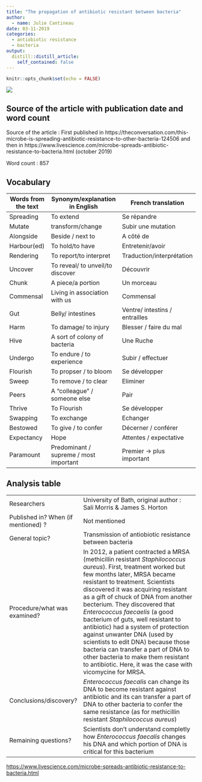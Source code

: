 ```yaml
---
title: "The propagation of antibiotic resistant between bacteria"
author:
  - name: Julie Cantineau
date: 03-11-2019
categories: 
  - antiobiotic resistance
  - bacteria
output:
  distill::distill_article:
    self_contained: false
---
```


```r
knitr::opts_chunk$set(echo = FALSE)
```

![](/media/sf_shared/projects/Julie-Cantineau-blog/_posts/2019-10-02-article-2/enterococcus-faecalis-alfred-pasieka.jpg)

## Source of the article with publication date and word count

Source of the article : First published in https://theconversation.com/this-microbe-is-spreading-antibiotic-resistance-to-other-bacteria-124506
and then in https://www.livescience.com/microbe-spreads-antibiotic-resistance-to-bacteria.html 
(october 2019)

Word count : 857

## Vocabulary 

| Words from the text | Synonym/explanation in English | French translation |
| ------------------- | ------------------------------ | -----------------|
| Spreading   | To extend | Se répandre       |
| Mutate                    | transform/change         | Subir une mutation |
| Alongside | Beside / next to | A côté de |
| Harbour(ed) | To hold/to have | Entretenir/avoir |
| Rendering | To report/to interpret | Traduction/interprétation |
| Uncover | To reveal/ to unveil/to discover | Découvrir |
| Chunk | A piece/a portion | Un morceau |
| Commensal | Living in association with us | Commensal |
| Gut | Belly/ intestines | Ventre/ intestins / entrailles |
| Harm | To damage/ to injury  | Blesser / faire du mal |
| Hive | A sort of colony of bacteria | Une Ruche |
| Undergo | To endure / to experience | Subir / effectuer |
| Flourish | To propser / to bloom | Se développer |
| Sweep | To remove / to clear | Eliminer |
| Peers | A "colleague" / someone else | Pair |
| Thrive | To Flourish | Se développer |
| Swapping | To exchange | Echanger |
| Bestowed | To give / to confer | Décerner / conférer |
| Expectancy | Hope | Attentes / expectative |
| Paramount | Predominant / supreme / most important | Premier -> plus important |

## Analysis table 


|                              |                                                                     |
| ---------------------------- | ------------------------------------------------------------------- |
| Researchers                  | University of Bath, original author : Sali Morris & James S. Horton            |
| Published in? When (if mentioned) ?               | Not mentioned                                                       |
| General topic?               | Transmission of antiobiotic resistance between bacteria                      |
| Procedure/what was examined? | In 2012, a patient contracted a MRSA (methicillin resistant *Staphilococcus aureus*). First, treatment worked but few months later, MRSA became resistant to treatment. Scientists discovered it was acquiring resistant as a gift of chuck of DNA from another becterium.  They discovered that *Enterococcus faecaelis* (a good bacterium of guts, well resistant to antibiotic) had a system of protection against unwanter DNA (used by scientists to edit DNA) because those bacteria can transfer a part of DNA to other bacteria to make them resistant to antibiotic. Here, it was the case with vicomycine for MRSA. |
| Conclusions/discovery?       | *Enterococcus faecalis* can change its DNA to become resistant against antibiotic and its can transfer a part of DNA to other bacteria to confer the same resistance (as for methicillin resistant *Staphilococcus aureus*) |
| Remaining questions?         | Scientists don't understand completly how *Enterococcus faecalis* changes his DNA and which portion of DNA is critical for this bacterium |



<https://www.livescience.com/microbe-spreads-antibiotic-resistance-to-bacteria.html>

